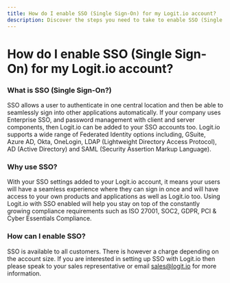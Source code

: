 ```yaml
---
title: How do I enable SSO (Single Sign-On) for my Logit.io account?
description: Discover the steps you need to take to enable SSO (Single Sign-On) for your Logit.io account in this help article.
---
```


# How do I enable SSO (Single Sign-On) for my Logit.io account?

### What is SSO (Single Sign-On?)

SSO allows a user to authenticate in one central location and then be able to seamlessly sign into other applications automatically. If your company uses Enterprise SSO, and password management with client and server components, then Logit.io can be added to your SSO accounts too. Logit.io supports a wide range of Federated Identity options including, GSuite, Azure AD, Okta, OneLogin, LDAP (Lightweight Directory Access Protocol), AD (Active Directory) and SAML (Security Assertion Markup Language).

### Why use SSO?

With your SSO settings added to your Logit.io account, it means your users will have a seamless experience where they can sign in once and will have access to your own products and applications as well as Logit.io too. Using Logit.io with SSO enabled will help you stay on top of the constantly growing compliance requirements such as ISO 27001, SOC2, GDPR, PCI & Cyber Essentials Compliance.

### How can I enable SSO?

SSO is available to all customers. There is however a charge depending on the account size. If you are interested in setting up SSO with Logit.io then please speak to your sales representative or email [sales@logit.io](mailto:sales@logit.io) for more information.